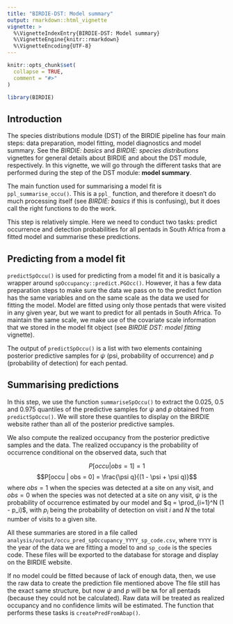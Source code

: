 ```yaml
---
title: "BIRDIE-DST: Model summary"
output: rmarkdown::html_vignette
vignette: >
  %\VignetteIndexEntry{BIRDIE-DST: Model summary}
  %\VignetteEngine{knitr::rmarkdown}
  %\VignetteEncoding{UTF-8}
---
```


```r
knitr::opts_chunk$set(
  collapse = TRUE,
  comment = "#>"
)
```

```r
library(BIRDIE)
```

## Introduction

The species distributions module (DST) of the BIRDIE pipeline has four main steps:
data preparation, model fitting, model diagnostics and model summary. See the 
*BIRDIE: basics* and *BIRDIE: species distributions* vignettes for general details
about BIRDIE and about the DST module, respectively. In this vignette, we will go through
the different tasks that are performed during the step of the DST module: **model summary**.

The main function used for summarising a model fit is `ppl_summarise_occu()`. This is a
`ppl_` function, and therefore it doesn't do much processing itself (see *BIRDIE: basics* if
this is confusing), but it does call the right functions to do the work.

This step is relatively simple. Here we need to conduct two tasks: predict occurrence and
detection probabilities for all pentads in South Africa from a fitted model and summarise
these predictions.

## Predicting from a model fit

`predictSpOccu()` is used for predicting from a model fit and it is basically a wrapper
around `spOccupancy::predict.PGOcc()`. However, it has a few data preparation steps
to make sure the data we pass on to the predict function has the same variables and
on the same scale as the data we used for fitting the model. Model are fitted using
only those pentads that were visited in any given year, but we want to predict for all
pentads in South Africa. To maintain the same scale, we make use of the covariate
scale information that we stored in the model fit object (see *BIRDIE DST: model fitting* vignette).

The output of `predictSpOccu()` is a list with two elements containing posterior
predictive samples for $\psi$ (psi, probability of occurrence) and $p$ (probability of
detection) for each pentad.


## Summarising predictions

In this step, we use the function `summariseSpOccu()` to extract the 0.025, 0.5 and 0.975
quantiles of the predictive samples for $\psi$ and $p$ obtained from `predictSpOccu()`.
We will store these quantiles to display on the BIRDIE website rather than all of the
posterior predictive samples.

We also compute the realized occupancy from the posterior predictive samples and the
data. The realized occupancy is the probability of occurrence conditional on the
observed data, such that

$$P[occu | obs = 1] = 1$$
$$P[occu | obs = 0] = \frac{\psi q}{(1 - \psi + \psi q)}$$
where $obs = 1$ when the species was detected at a site on any visit, and $obs = 0$
when the species was not detected at a site on any visit, $\psi$ is the probability of
occurrence estimated by our model and $q = \prod_{i=1}^N (1 - p_i)$, with $p_i$ being
the probability of detection on visit $i$ and $N$ the total number of visits to 
a given site.

All these summaries are stored in a file called `analysis/output/occu_pred_spOccupancy_YYYY_sp_code.csv`,
where `YYYY` is the year of the data we are fitting a model to and `sp_code` is the
species code. These files will be exported to the database for storage and display
on the BIRDIE website.

If no model could be fitted because of lack of enough data, then, we
use the raw data to create the prediction file mentioned above
The file still has the exact same structure, but now $\psi$ and $p$ will be `NA` for all
pentads (because they could not be calculated). Raw data will be treated as realized occupancy and no confidence limits will be estimated. The function that performs these tasks is `createPredFromAbap()`.
